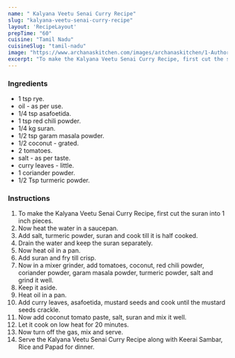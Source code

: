 ---
name: " Kalyana Veetu Senai Curry Recipe"
slug: "kalyana-veetu-senai-curry-recipe"
layout: 'RecipeLayout'
prepTime: "60"
cuisine: "Tamil Nadu"
cuisineSlug: "tamil-nadu"
image: "https://www.archanaskitchen.com/images/archanaskitchen/1-Author/subadiab-gmail.com/Kalyana_veetu_senai_curry.jpg"
excerpt: "To make the Kalyana Veetu Senai Curry Recipe, first cut the suran into 1 inch pieces"
---

### Ingredients

-  1 tsp rye.
-  oil - as per use.
-  1/4 tsp asafoetida.
-  1 tsp red chili powder.
- 1/4 kg suran.
-  1/2 tsp garam masala powder.
-  1/2 coconut - grated.
-  2 tomatoes.
-  salt - as per taste.
-  curry leaves - little.
-  1 coriander powder.
-  1/2 Tsp turmeric powder.

### Instructions

1. To make the Kalyana Veetu Senai Curry Recipe, first cut the suran into 1 inch pieces.
1. Now heat the water in a saucepan.
1. Add salt, turmeric powder, suran and cook till it is half cooked.
1. Drain the water and keep the suran separately.
1. Now heat oil in a pan.
1. Add suran and fry till crisp.
1. Now in a mixer grinder, add tomatoes, coconut, red chili powder, coriander powder, garam masala powder, turmeric powder, salt and grind it well.
1. Keep it aside.
1. Heat oil in a pan.
1. Add curry leaves, asafoetida, mustard seeds and cook until the mustard seeds crackle.
1. Now add coconut tomato paste, salt, suran and mix it well.
1. Let it cook on low heat for 20 minutes.
1. Now turn off the gas, mix and serve.
1. Serve the Kalyana Veetu Senai Curry Recipe along with Keerai Sambar, Rice and Papad for dinner.
